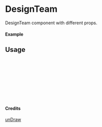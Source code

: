 
<Meta of={DesignTeam} title="unDraw/DesignTeam" />

# DesignTeam

DesignTeam component with different props.

#### Example

<Canvas of={DesignTeam.Primary} />

## Usage

```ts
import { DesignTeam } from "yadl-ui";

const Example = () => {
  return (
      <DesignTeam />
  );
};

export default Example;
```

#### Credits
[unDraw](https://undraw.co/illustrations)
